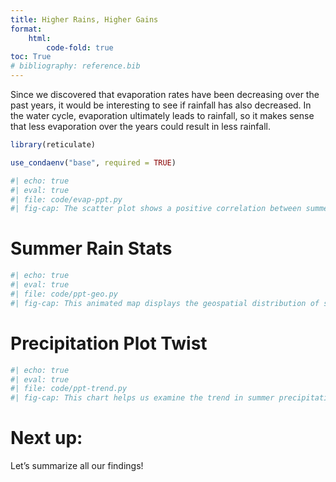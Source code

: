 ```yaml
---
title: Higher Rains, Higher Gains
format: 
    html:
        code-fold: true
toc: True
# bibliography: reference.bib
---
```


Since we discovered that evaporation rates have been decreasing over the past years, it would be interesting to see if rainfall has also decreased. In the water cycle, evaporation ultimately leads to rainfall, so it makes sense that less evaporation over the years could result in less rainfall.

```r
library(reticulate)

use_condaenv("base", required = TRUE)
```

```python
#| echo: true
#| eval: true 
#| file: code/evap-ppt.py
#| fig-cap: The scatter plot shows a positive correlation between summer precipitation and summer evaporation, with a trendline indicating that higher precipitation is associated with higher evaporation.
```

# Summer Rain Stats
```python
#| echo: true
#| eval: true 
#| file: code/ppt-geo.py
#| fig-cap: This animated map displays the geospatial distribution of summer precipitation in Southeastern Utah from 1980 to 2024. It visualizes changes in precipitation levels over time with the help of the color gradient, providing insights into evolving rainfall patterns in the region.
```

# Precipitation Plot Twist
```python
#| echo: true
#| eval: true 
#| file: code/ppt-trend.py
#| fig-cap: This chart helps us examine the trend in summer precipitation in Southeastern Utah from 1980 to 2024. The trend line indicates a slightly decreasing trend, suggesting a potential decline in summer rainfall over time.
```

# Next up:
Let's summarize all our findings! 
